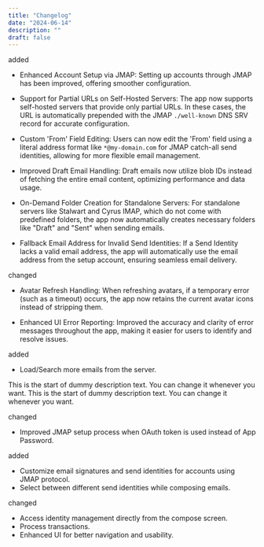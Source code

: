 ```yaml
---
title: "Changelog"
date: "2024-06-14"
description: ""
draft: false
---
```

<Changelog date="v3.1.27 (Sep 4, 2024)">
<Badge type="added">added</Badge>

- Enhanced Account Setup via JMAP: Setting up accounts through JMAP has been improved, offering smoother configuration.

- Support for Partial URLs on Self-Hosted Servers: The app now supports self-hosted servers that provide only partial URLs. In these cases, the URL is automatically prepended with the JMAP `./well-known` DNS SRV record for accurate configuration.

- Custom 'From' Field Editing: Users can now edit the 'From' field using a literal address format like `*@my-domain.com` for JMAP catch-all send identities, allowing for more flexible email management.

- Improved Draft Email Handling: Draft emails now utilize blob IDs instead of fetching the entire email content, optimizing performance and data usage.

- On-Demand Folder Creation for Standalone Servers: For standalone servers like Stalwart and Cyrus IMAP, which do not come with predefined folders, the app now automatically creates necessary folders like "Draft" and "Sent" when sending emails.

- Fallback Email Address for Invalid Send Identities: If a Send Identity lacks a valid email address, the app will automatically use the email address from the setup account, ensuring seamless email delivery.

<Badge type="changed">changed</Badge>

- Avatar Refresh Handling: When refreshing avatars, if a temporary error (such as a timeout) occurs, the app now retains the current avatar icons instead of stripping them.

- Enhanced UI Error Reporting: Improved the accuracy and clarity of error messages throughout the app, making it easier for users to identify and resolve issues.

</Changelog>
<Changelog date="v3.1.24 (May 14, 2024)">
<Badge type="added">added</Badge>

- Load/Search more emails from the server.

This is the start of dummy description text. You can change it whenever you want. This is the start of dummy description text. You can change it whenever you want.

<Badge type="changed">changed</Badge>

- Improved JMAP setup process when OAuth token is used instead of App Password.

</Changelog>

<Changelog date="v3.1.21 (Mar 25, 2024)">
<Badge type="added">added</Badge>

- Customize email signatures and send identities for accounts using JMAP protocol.
- Select between different send identities while composing emails.


<Badge type="changed">changed</Badge>

- Access identity management directly from the compose screen.
- Process transactions.
- Enhanced UI for better navigation and usability.

</Changelog>


